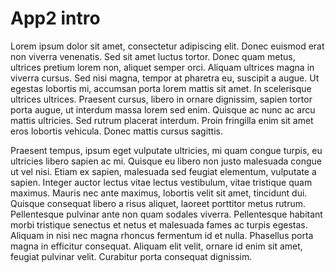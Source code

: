 
<Meta title="App2/Intro" />

# App2 intro

Lorem ipsum dolor sit amet, consectetur adipiscing elit. Donec euismod erat non viverra venenatis. Sed sit amet luctus tortor. Donec quam metus, ultrices pretium lorem non, aliquet semper orci. Aliquam ultrices magna in viverra cursus. Sed nisi magna, tempor at pharetra eu, suscipit a augue. Ut egestas lobortis mi, accumsan porta lorem mattis sit amet. In scelerisque ultrices ultrices. Praesent cursus, libero in ornare dignissim, sapien tortor porta augue, ut interdum massa lorem sed enim. Quisque ac nunc ac arcu mattis ultricies. Sed rutrum placerat interdum. Proin fringilla enim sit amet eros lobortis vehicula. Donec mattis cursus sagittis.

Praesent tempus, ipsum eget vulputate ultricies, mi quam congue turpis, eu ultricies libero sapien ac mi. Quisque eu libero non justo malesuada congue ut vel nisi. Etiam ex sapien, malesuada sed feugiat elementum, vulputate a sapien. Integer auctor lectus vitae lectus vestibulum, vitae tristique quam maximus. Mauris nec ante maximus, lobortis velit sit amet, tincidunt dui. Quisque consequat libero a risus aliquet, laoreet porttitor metus rutrum. Pellentesque pulvinar ante non quam sodales viverra. Pellentesque habitant morbi tristique senectus et netus et malesuada fames ac turpis egestas. Aliquam in nisi nec magna rhoncus fermentum id et nulla. Phasellus porta magna in efficitur consequat. Aliquam elit velit, ornare id enim sit amet, feugiat pulvinar velit. Curabitur porta consequat dignissim.
